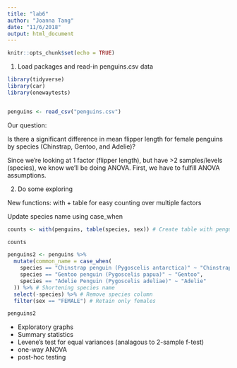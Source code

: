 ```yaml
---
title: "lab6"
author: "Joanna Tang"
date: "11/6/2018"
output: html_document
---
```


```r
knitr::opts_chunk$set(echo = TRUE)
```

1. Load packages and read-in penguins.csv data

```r
library(tidyverse)
library(car)
library(onewaytests)


penguins <- read_csv("penguins.csv")
```

Our question:

Is there a significant difference in mean flipper length for female penguins by species (Chinstrap, Gentoo, and Adelie)?

Since we're looking at 1 factor (flipper length), but have >2 samples/levels (species), we know we'll be doing ANOVA.  First, we have to fulfill ANOVA assumptions.

2. Do some exploring

New functions: with + table for easy counting over multiple factors

Update species name using case_when

```r

counts <- with(penguins, table(species, sex)) # Create table with penguins data, counting how many of each species and sex

counts

penguins2 <- penguins %>%
  mutate(common_name = case_when(
    species == "Chinstrap penguin (Pygoscelis antarctica)" ~ "Chinstrap",
    species == "Gentoo penguin (Pygoscelis papua)" ~ "Gentoo",
    species == "Adelie Penguin (Pygoscelis adeliae)" ~ "Adelie"
  )) %>% # Shortening species name
  select(-species) %>% # Remove species column
  filter(sex == "FEMALE") # Retain only females

penguins2
```

- Exploratory graphs
- Summary statistics
- Levene's test for equal variances (analagous to 2-sample f-test)
- one-way ANOVA
- post-hoc testing